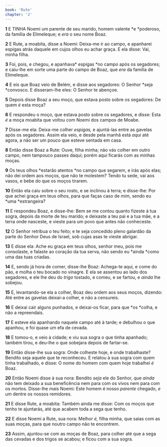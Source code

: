 ```yaml
---
book: 'Rute'
chapter: '2'
---
```


**1** E TINHA Noemi um parente de seu marido, homem valente *e *poderoso, da família de Elimeleque; e _era_ o seu nome Boaz.

**2** E Rute, a moabita, disse a Noemi: Deixa-me ir ao campo, e apanharei espigas atrás daquele em cujos olhos eu achar graça. E ela disse: Vai, minha filha.

**3** Foi, pois, e chegou, e apanhava* espigas *no campo após os segadores; e caiu-lhe em sorte uma parte do campo de Boaz, que _era_ da família de Elimeleque.

**4** E eis que Boaz veio de Belém, e disse aos segadores: O Senhor *seja *convosco. E disseram-lhe eles: O Senhor te abençoe.

**5** Depois disse Boaz a seu moço, que estava posto sobre os segadores: De quem _é_ esta moça?

**6** E respondeu o moço, que estava posto sobre os segadores, e disse: Esta _é_ a moça moabita que voltou com Noemi dos campos de Moabe.

**7** Disse-me ela: Deixa-me colher _espigas,_ e ajuntá-las entre as gavelas após os segadores. Assim ela veio, e desde pela manhã está _aqui_ até agora, a não ser um pouco que esteve sentada em casa.

**8** Então disse Boaz a Rute: Ouve, filha minha; não vás colher em outro campo, nem tampouco passes daqui; porém aqui ficarás com as minhas moças.

**9** Os teus olhos *estarão atentos *no campo que segarem, e irás após elas; não dei ordem aos moços, que não te molestem? Tendo tu sede, vai aos vasos, e bebe do que os moços tirarem.

**10** Então ela caiu sobre o seu rosto, e se inclinou à terra; e disse-lhe: Por que achei graça em teus olhos, para que faças caso de mim, sendo eu *uma *estrangeira?

**11** E respondeu Boaz, e disse-lhe: Bem se me contou quanto fizeste à tua sogra, depois da morte de teu marido; e deixaste a teu pai e a tua mãe, e a terra onde nasceste, e vieste para um povo que antes não conheceste.

**12** O Senhor retribua o teu feito; e te seja concedido pleno galardão da parte do Senhor Deus de Israel, sob cujas asas te vieste abrigar.

**13** E disse ela: Ache eu graça em teus olhos, senhor meu, pois me consolaste, e falaste ao coração da tua serva, não sendo eu *ainda *como uma das tuas criadas.

**14** E, sendo já hora de comer, disse-lhe Boaz: Achega-te aqui, e come do pão, e molha o teu bocado no vinagre. E ela se assentou ao lado dos segadores, e ele lhe deu do _trigo_ tostado, e comeu, e se fartou, e _ainda_ lhe sobejou.

**15** E, levantando-se ela a colher, Boaz deu ordem aos seus moços, dizendo: Até entre as gavelas deixai-a colher, e não a censureis.

**16** E deixai cair alguns punhados, e deixai-os ficar, para que *os *colha, e não a repreendais.

**17** E esteve ela apanhando naquele campo até à tarde; e debulhou o que apanhou, e foi quase um efa de cevada.

**18** E tomou-o, e veio à cidade; e viu sua sogra o que tinha apanhado; também tirou, e deu-lhe o que sobejara depois de fartar-se.

**19** Então disse-lhe sua sogra: Onde colheste hoje, e onde trabalhaste? Bendito seja aquele que te reconheceu. E relatou à sua sogra com quem tinha trabalhado, e disse: O nome do homem com quem hoje trabalhei _é_ Boaz.

**20** Então Noemi disse à sua nora: Bendito _seja_ ele do Senhor, que _ainda_ não tem deixado a sua beneficência nem para com os vivos nem para com os mortos. Disse-lhe mais Noemi: Este homem é nosso _parente_ chegado, _e_ um dentre os nossos remidores.

**21** E disse Rute, a moabita: Também ainda me disse: Com os moços que tenho te ajuntarás, até que acabem toda a sega que tenho.

**22** E disse Noemi a Rute, sua nora: Melhor _é,_ filha minha, que saias com as suas moças, para que noutro campo não te encontrem.

**23** Assim, ajuntou-se com as moças de Boaz, para colher até que a sega das cevadas e dos trigos se acabou; e ficou com a sua sogra.
